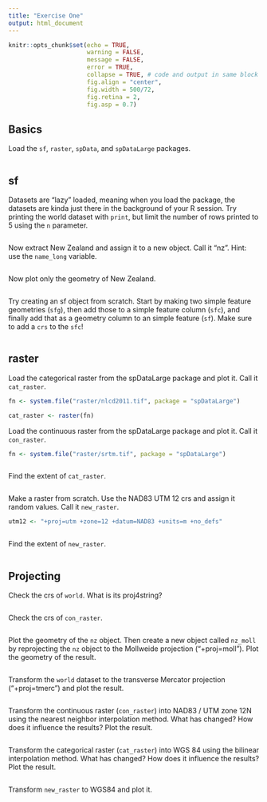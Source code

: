 ```yaml
---
title: "Exercise One"
output: html_document
---
```


```r
knitr::opts_chunk$set(echo = TRUE,
                      warning = FALSE,
                      message = FALSE,
                      error = TRUE,
                      collapse = TRUE, # code and output in same block
                      fig.align = "center",
                      fig.width = 500/72,
                      fig.retina = 2,
                      fig.asp = 0.7)
```

## Basics

Load the `sf`, `raster`, `spData`, and `spDataLarge` packages.

```r

```


## sf

Datasets are "lazy" loaded, meaning when you load the package, the datasets are kinda just there in the background of your R session. Try printing the world dataset with `print`, but limit the number of rows printed to 5 using the `n` parameter. 

```r


```

Now extract New Zealand and assign it to a new object. Call it "nz". Hint: use the `name_long` variable.

```r

```

Now plot only the geometry of New Zealand.

```r

```

Try creating an sf object from scratch. Start by making two simple feature geometries (`sfg`), then add those to a simple feature column (`sfc`), and finally add that as a geometry column to an simple feature (`sf`). Make sure to add a `crs` to the `sfc`!

```r

```



## raster

Load the categorical raster from the spDataLarge package and plot it. Call it `cat_raster`.

```r

fn <- system.file("raster/nlcd2011.tif", package = "spDataLarge")

cat_raster <- raster(fn)

```


Load the continuous raster from the spDataLarge package and plot it. Call it `con_raster`.

```r

fn <- system.file("raster/srtm.tif", package = "spDataLarge")



```

Find the extent of `cat_raster`.

```r

```


Make a raster from scratch. Use the NAD83 UTM 12 crs and assign it random values. Call it `new_raster`.

```r

utm12 <- "+proj=utm +zone=12 +datum=NAD83 +units=m +no_defs"



```

Find the extent of `new_raster`.

```r

```




## Projecting

Check the crs of `world`. What is its proj4string?

```r

```

Check the crs of `con_raster`.

```r

```

Plot the geometry of the `nz` object. Then create a new object called `nz_moll` by reprojecting the `nz` object to the Mollweide projection ("+proj=moll"). Plot the geometry of the result.

```r

```

Transform the `world` dataset to the transverse Mercator projection ("+proj=tmerc") and plot the result.

```r

```

Transform the continuous raster (`con_raster`) into NAD83 / UTM zone 12N using the nearest neighbor interpolation method. What has changed? How does it influence the results? Plot the result.

```r

```

Transform the categorical raster (`cat_raster`) into WGS 84 using the bilinear interpolation method. What has changed? How does it influence the results? Plot the result.

```r

```

Transform `new_raster` to WGS84 and plot it.

```r

```

